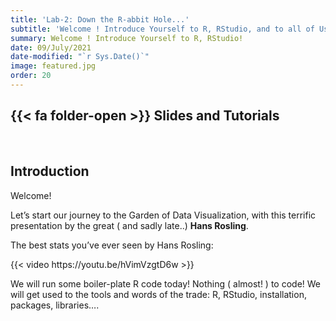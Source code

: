 ```yaml
---
title: 'Lab-2: Down the R-abbit Hole...'
subtitle: 'Welcome ! Introduce Yourself to R, RStudio, and to all of Us!'
summary: Welcome ! Introduce Yourself to R, RStudio!
date: 09/July/2021
date-modified: "`r Sys.Date()`"
image: featured.jpg
order: 20
---
```


## {{< fa folder-open >}} Slides and Tutorials

<a href="/content/slides/r-slides/nature-of-data/index.qmd">
<i class="fa-solid fa-file-powerpoint fa-2x"></i></a>     

<a href="/content/labs/r-labs/installation/installation.qmd">
<i class="fa-solid fa-code fa-2xl"></i></a>

## Introduction

Welcome!

Let's start our journey to the Garden of Data Visualization, with this
terrific presentation by the great ( and sadly late..) **Hans Rosling**.

The best stats you've ever seen by Hans Rosling:

{{< video https://youtu.be/hVimVzgtD6w >}}

We will run some boiler-plate R code today! Nothing ( almost! ) to code!
We will get used to the tools and words of the trade: R, RStudio,
installation, packages, libraries....
